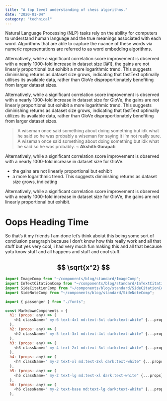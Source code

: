 ```yaml
---
title: "A top level understanding of chess algorithms."
date: "2020-01-04" 
category: "technical"
---
```


Natural Language Processing (NLP) tasks rely on the ability for computers to understand
human language and the true meanings associated with each word. Algorithms that are able
to capture the nuance of these words via numeric representations are referred to as word
embedding algorithms.

<ImageComp
  src="/blog/image.png"
  width={768}
  height={362.5}
  alt="test image"
  creds="https://www.wikipedia.org/"
  description="A diagram describing vectors and stuff"
  num={1}
/>

<SideNoteComp
  num={1}
  description="This is technically true but there is an issue with something else because of some other issue so we just unfortunately have to deal with that. sort of? i don’t really know? "
/>

Alternatively, while a significant correlation score improvement is observed with a nearly
1000-fold increase in dataset size <SideCitationComp>[@1]</SideCitationComp>, the gains are not linearly proportional but exhibit
a more logarithmic trend. This suggests diminishing returns as dataset size grows, indicating
that fastText optimally utilises its available data, rather than GloVe disproportionately
benefiting from larger dataset sizes.

<InTextCitationComp
  type="book"
  name="Attention is all you need"
  authors="Ashish Vaswani, Noam Shazeer, Niki Parmar, Jakob Uszkoreit, Llion Jones, Aidan N. Gomez, Lukasz Kaiser, Illia Polosukhin"
/>

Alternatively, while a significant correlation score improvement is observed with a nearly
1000-fold increase in dataset size for GloVe, the gains are not linearly proportional but exhibit
a more logarithmic trend. This suggests diminishing returns as dataset size grows, indicating
that fastText optimally utilizes its available data, rather than GloVe disproportionately
benefiting from larger dataset sizes.

> A wiseman once said something about doing something but idk what he said so he was probably a wiseman for saying it i’m not really sure. A wiseman once said something about doing something but idk what he said so he was probably. __~ Akshith Garapati__

Alternatively, while a significant correlation score improvement is observed with a nearly
1000-fold increase in dataset size for GloVe.

- the gains are not linearly proportional but exhibit
- a more logarithmic trend. This suggests diminishing returns as dataset size grows, indicating

Alternatively, while a significant correlation score improvement is observed with a nearly 1000-fold increase in dataset size for GloVe, the gains are not linearly proportional but exhibit. 

# Oops Heading Time

So that’s it my friends I am done let’s think aboiut this being some sort of conclusion paragraph because i don’t know how this really work and all that stuff but yes very cool, i had very much fun making this and all that because yotu know stuff and all happens and stuff and cool stuff.

## $$ \sqrt{x^2} $$

```js
import ImageComp from "~/components/blog/standard/ImageComp";
import InTextCitationComp from "~/components/blog/standard/InTextCitationComp";
import SideCitationComp from "~/components/blog/standard/SideCitationComp";
import SideNoteComp from "~/components/blog/standard/SideNoteComp";

import { passenger } from "./fonts";

const MarkdownComponents = {
  h1: (props: any) => (
    <h1 className=" my-6 text-4xl md:text-5xl dark:text-white" {...props} />
  ),
  h2: (props: any) => (
    <h2 className=" my-5 text-3xl md:text-4xl dark:text-white" {...props} />
  ),
  h3: (props: any) => (
    <h3 className=" my-4 text-2xl md:text-3xl dark:text-white" {...props} />
  ),
  h4: (props: any) => (
    <h4 className=" my-3 text-xl md:text-2xl dark:text-white" {...props} />
  ),
  h5: (props: any) => (
    <h5 className=" my-2 text-lg md:text-xl dark:text-white" {...props} />
  ),
  h6: (props: any) => (
    <h6 className=" my-2 text-base md:text-lg dark:text-white" {...props} />
  ),
```
